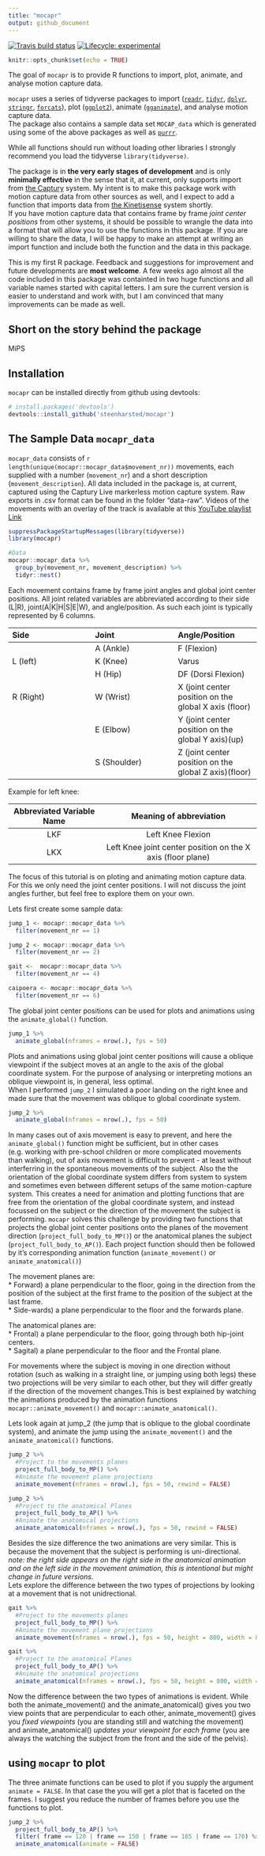 ```yaml
---
title: "mocapr"
output: github_document
---
```

<!-- README.md is generated from README.Rmd. Please edit that file -->
<!-- badges: start -->
[![Travis build status](https://travis-ci.com/steenharsted/mocapr.svg?branch=master)](https://travis-ci.org/steenharsted/mocapr)
[![Lifecycle: experimental](https://img.shields.io/badge/lifecycle-experimental-orange.svg)](https://www.tidyverse.org/lifecycle/#experimental)
<!-- badges: end -->


```r
knitr::opts_chunk$set(echo = TRUE)
```

The goal of `mocapr` is to provide R functions to import, plot, animate, and analyse motion capture data. 

`mocapr` uses a series of tidyverse packages to import ([`readr`](https://github.com/tidyverse/readr), [`tidyr`](https://github.com/tidyverse/tidyr), [`dplyr`](https://github.com/tidyverse/dplyr), [`stringr`](https://github.com/tidyverse/stringr), [`forcats`](https://github.com/tidyverse/forcats)), plot ([`ggplot2`](https://github.com/tidyverse/ggplot2)), animate ([`gganimate`](https://github.com/thomasp85/gganimate)), and analyse motion capture data.  
The package also contains a sample data set `MOCAP_data` which is generated using some of the above packages as well as [`purrr`](https://github.com/tidyverse/purrr).

While all functions should run without loading other libraries I strongly recommend you load the tidyverse `library(tidyverse)`.


The package is in **the very early stages of development** and is only **minimally effective** in the sense that it, at current, only supports import from [the Captury](http://thecaptury.com/) system. My intent is to make this package work with motion capture data from other sources as well, and I expect to add a function that imports data from [the Kinetisense](https://kinetisense.com/) system shortly.  
If you have motion capture data that contains frame by frame *joint center positions* from other systems, it should be possible to wrangle the data into a format that will allow you to use the functions in this package. If you are willing to share the data, I will be happy to make an attempt at writing an import function and include both the function and the data in this package.      

This is my first R package. Feedback and suggestions for improvement and future developments are **most welcome**. A few weeks ago almost all the code included in this package was containted in two huge functions and all variable names started with capital letters. I am sure the current version is easier to understand and work with, but I am convinced that many improvements can be made as well.

## Short on the story behind the package
MiPS



## Installation
`mocapr` can  be installed directly from github using devtools:

```r
# install.packages('devtools')
devtools::install_github('steenharsted/mocapr')
```


## The Sample Data `mocapr_data`
`mocapr_data` consists of `r length(unique(mocapr::mocapr_data$movement_nr))` movements, each supplied with a number (`movement_nr`) and a short description (`movement_description`). All data included in the package is, at current, captured using the Captury Live markerless motion capture system. Raw exports in .csv format can be found in the folder "data-raw". Videos of the movements with an overlay of the track is available at this [YouTube playlist Link](https://www.youtube.com/playlist?list=PLMjrjny4Ymmd1nSGHU0A6dWfEWjBxc-VQ)

```r
suppressPackageStartupMessages(library(tidyverse))
library(mocapr)

#Data
mocapr::mocapr_data %>% 
  group_by(movement_nr, movement_description) %>% 
  tidyr::nest()
```

Each movement contains frame by frame joint angles and global joint center positions. All joint related variables are abbreviated according to their side (L|R), joint(A|K|H|S|E|W), and angle/position. As such each joint is typically represented by 6 columns.   

| Side    | Joint        |Angle/Position |
| :---    | :---         | :---          |    
|         | A  (Ankle)   |F  (Flexion)   |
|L (left) | K  (Knee)    |Varus          |
|         | H  (Hip)     |DF (Dorsi Flexion)|
|R (Right)| W  (Wrist)   |X  (joint center position on the global X axis (floor)|
|         | E  (Elbow)   |Y  (joint center position on the global Y axis)(up)|
|         | S  (Shoulder)|Z  (joint center position on the global Z axis)(floor)|


Example for left knee:

| Abbreviated Variable Name | Meaning of abbreviation |
| :---:        |     :---:      | 
|LKF | Left Knee Flexion | 
|LKX | Left Knee joint center position on the X axis (floor plane) | 


The focus of this tutorial is on ploting and animating motion capture data. For this we only need the joint center positions. I will not discuss the joint angles further, but feel free to explore them on your own.

Lets first create some sample data:
```r
jump_1 <- mocapr::mocapr_data %>% 
  filter(movement_nr == 1)

jump_2 <- mocapr::mocapr_data %>% 
  filter(movement_nr == 2)

gait <-  mocapr::mocapr_data %>% 
  filter(movement_nr == 4)

caipoera <- mocapr::mocapr_data %>% 
  filter(movement_nr == 6)
```


The global joint center positions can be used for plots and animations using the `animate_global()` function.
```r
jump_1 %>% 
  animate_global(nframes = nrow(.), fps = 50)
```
Plots and animations using global joint center positions will cause a oblique viewpoint if the subject moves at an angle to the axis of the global coordinate system. For the purpose of analysing or interpreting motions an oblique viewpoint is, in general, less optimal.  
When I performed `jump_2` I simulated a poor landing on the right knee and made sure that the movement was oblique to global coordinate system. 
```r
jump_2 %>% 
  animate_global(nframes = nrow(.), fps = 50)
```

In many cases out of axis movement is easy to prevent, and here the `animate_global()` function might be sufficient, but in other cases (e.g. working with pre-school children or more complicated movements than walking), out of axis movement is difficult to prevent - at least without interferring in the spontaneous movements of the subject. Also the the orientation of the global coordinate system differs from system to system and sometimes even between different setups of the same motion-capture system. This creates a need for animation and plotting functions that are free from the orientation of the global coordinate system, and instead focussed on the subject or the direction of the movement the subject is performing.
`mocapr` solves this challenge by providing two functions that projects the global joint center positions onto the planes of the movement direction (`project_full_body_to_MP()`) or the anatomical planes the subject (`project_full_body_to_AP()`). Each project function should then be followed by it's corresponding animation function (`animate_movement()` or `animate_anatomical()`)

The movement planes are:  
* Forward) a plane perpendicular to the floor, going in the direction from the position of the subject at the first frame to the position of the subject at the last frame.  
* Side-wards) a plane perpendicular to the floor and the forwards plane.  

The anatomical planes are:  
* Frontal) a plane perpendicular to the floor, going through both hip-joint centers.  
* Sagital) a plane perpendicular to the floor and the Frontal plane.  

For movements where the subject is moving in one direction without rotation (such as walking in a straight line, or jumping using both legs) these two projections will be very similar to each other, but they will differ greatly if the direction of the movement changes.This is best explained by watching the animations produced by the animation functions `mocapr::animate_movement()` and `mocapr::animate_anatomical()`.

Lets look again at jump_2 (the jump that is oblique to the global coordinate system), and animate the jump using the `animate_movement()` and the `animate_anatomical()` functions.
```r
jump_2 %>%
  #Project to the movements planes
  project_full_body_to_MP() %>%
  #Animate the movement plane projections
  animate_movement(nframes = nrow(.), fps = 50, rewind = FALSE)
```

```r
jump_2 %>% 
  #Project to the anatomical Planes 
  project_full_body_to_AP() %>% 
  #Animate the anatomical projections
  animate_anatomical(nframes = nrow(.), fps = 50, rewind = FALSE)
```

Besides the size difference the two animations are very similar. This is because the movement that the subject is performing is uni-directional.   
*note: the right side appears on the right side in the anatomical animation and on the left side in the movement animation, this is intentional but might change in future versions*.  
Lets explore the difference between the two types of projections by looking at a movement that is not unidrectional.   
```r
gait %>%
  #Project to the movements planes
  project_full_body_to_MP() %>%
  #Animate the movement plane projections
  animate_movement(nframes = nrow(.), fps = 50, height = 800, width = 800)
```

```r
gait %>% 
  #Project to the anatomical Planes 
  project_full_body_to_AP() %>% 
  #Animate the anatomical projections
  animate_anatomical(nframes = nrow(.), fps = 50, height = 800, width = 800)
```

Now the difference between the two types of animations is evident. While both the animate_movement() and the animate_anatomical() gives you two view points that are perpendicular to each other, animate_movement() gives you *fixed viewpoints* (you are standing still and watching the movement) and animate_anatomical() *updates your viewpoint for each frame* (you are always the watching the subject from the front and the side of the pelvis).


## using `mocapr` to plot
The three animate functions can be used to plot if you supply the argument `animate = FALSE`. In that case the you will get a plot that is faceted on the frames. I suggest you reduce the number of frames before you use the functions to plot.

```r
jump_2 %>% 
  project_full_body_to_AP() %>% 
  filter( frame == 120 | frame == 150 | frame == 165 | frame == 170) %>% 
  animate_anatomical(animate = FALSE)
```

